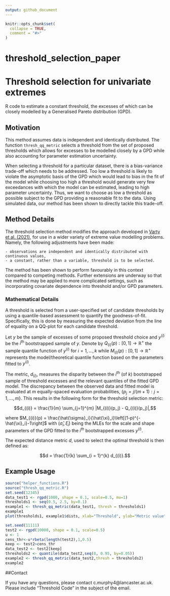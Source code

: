 ```yaml
---
output: github_document
---
```


<!-- README.md is generated from README.Rmd. Please edit that file -->

```r
knitr::opts_chunk$set(
  collapse = TRUE,
  comment = "#>"
)
```

# threshold_selection_paper

<!-- badges: start -->
<!-- badges: end -->

# Threshold selection for univariate extremes

R code to estimate a constant threshold, the excesses of which can be closely modelled by a Generalised Pareto distribution (GPD). 


## Motivation 

This method assumes data is independent and identically distributed. The function `thresh_qq_metric` selects a threshold from the set of proposed thresholds which allows for excesses to be modelled closely by a GPD while also accounting for parameter estimation uncertainty. 

When selecting a threshold for a particular dataset, there is a bias-variance trade-off which needs to be addressed. Too low a threshold is likely to violate the asymptotic basis of the GPD which would lead to bias in the fit of the model while choosing too high a threshold would generate very few exceedances with which the model can be estimated, leading to high parameter uncertainty. Thus, we want to choose as low a threshold as possible subject to the GPD providing a reasonable fit to the data. Using simulated data, our method has been shown to directly tackle this trade-off.


## Method Details

The threshold selection method modifies the approach developed in [Varty et al. (2021)](https://arxiv.org/abs/2102.00884), for use in a wider variety of extreme value modelling problems. Namely, the following adjustments have been made: 

	- observations are independent and identically distributed with continuous values,
	- a constant, rather than a variable, threshold is to be selected. 

The method has been shown to perform favourably in this context compared to competing methods. Further extensions are underway so that the method may be applied to more complicated settings, such as incorporating covariate dependence into threshold and/or GPD parameters.

### Mathematical Details

A threshold is selected from a user-specified set of candidate thresholds by using a quantile-based assessment to quantify the goodness-of-fit. Specifically, this is done by measuring the expected deviation from the line of equality on a QQ-plot for each candidate threshold.  

Let $y$ be the sample of excesses of some proposed threshold choice and $y^{(i)}$ be the $i^{\text{th}}$ bootstrapped sample of $y$. Denote by $Q_{(i)}(p) : [0,1] \rightarrow \mathbb{R}^+$ the sample quantile function of $y^{(i)}$ for $i = 1,\dots, k$ while $M_{(i)}(p) : [0,1] \rightarrow \mathbb{R}^+$ represents the model/theoretical quantile function based on the parameters fitted to $y^{(i)}$.

The metric, $d_{(i)}$, measures the disparity between the $i^{\text{th}}$ (of $k$) bootstrapped sample of threshold excesses and the relevant quantiles of the fitted GPD model. The discrepancy between the observed data and fitted model is evaluated at $m$ equally-spaced evaluation probabilities, $\{p_j = j / (m+1): j = 1,\dots,m\}$. This results in the following form for the threshold selection metric:

$$d_{(i)} = \frac{1}{m} \sum_{j=1}^{m} |M_{(i)}(p_j) - Q_{(i)}(p_j)|,$$

where $M_{(i)}(p) = \frac{\hat{\sigma}_i}{\hat{\xi}_i}\left[(1-p)^{-\hat{\xi}_i}-1\right]$ with $(\hat{\sigma}_i, \hat{\xi}_i)$ being the MLEs for the scale and shape parameters of the GPD fitted to the $i^{\text{th}}$ bootstrapped excesses $y^{(i)}$. 



The expected distance metric $d$, used to select the optimal threshold is then defined as: 

$$d = \frac{1}{k} \sum_{i = 1}^{k} d_{(i)}.$$

## Example Usage 

```r
source("helper_functions.R")
source("thresh_qq_metric.R")
set.seed(12345)
data_test1 <- rgpd(1000, shape = 0.1, scale=0.5, mu=1)
thresholds1 <- seq(0.5, 2.5, by=0.1)
example1 <- thresh_qq_metric(data_test1, thresh = thresholds1)
example1
plot(thresholds1, example1$dists, xlab="Threshold", ylab="Metric value")

set.seed(11111)
test2 <- rgpd(10000, shape = 0.1, scale=0.5)
u <- 1
cens_thr<-u*rbeta(length(test2),1,0.5)
keep <- test2>cens_thr
data_test2 <- test2[keep]
thresholds2 <- quantile(data_test2,seq(0, 0.95, by=0.05))
example2 <- thresh_qq_metric(data_test2,thresh = thresholds2)
example2
```

##Contact

If you have any questions, please contact c.murphy4@lancaster.ac.uk. Please include "Threshold Code" in the subject of the email.
